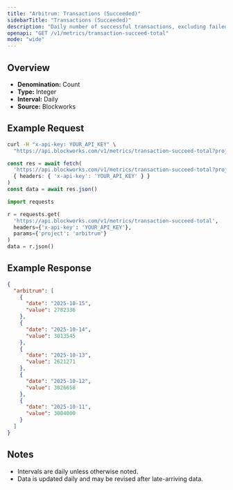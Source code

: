 ```yaml
---
title: "Arbitrum: Transactions (Succeeded)"
sidebarTitle: "Transactions (Succeeded)"
description: "Daily number of successful transactions, excluding failed transactions."
openapi: "GET /v1/metrics/transaction-succeed-total"
mode: "wide"
---
```


## Overview

- **Denomination:** Count
- **Type:** Integer
- **Interval:** Daily
- **Source:** Blockworks

## Example Request

<CodeGroup>

```bash cURL
curl -H "x-api-key: YOUR_API_KEY" \
  "https://api.blockworks.com/v1/metrics/transaction-succeed-total?project=arbitrum"
```

```typescript TypeScript
const res = await fetch(
  'https://api.blockworks.com/v1/metrics/transaction-succeed-total?project=arbitrum',
  { headers: { 'x-api-key': 'YOUR_API_KEY' } }
)
const data = await res.json()
```

```python Python
import requests

r = requests.get(
  'https://api.blockworks.com/v1/metrics/transaction-succeed-total',
  headers={'x-api-key': 'YOUR_API_KEY'},
  params={'project': 'arbitrum'}
)
data = r.json()
```

</CodeGroup>

## Example Response

```json
{
  "arbitrum": [
    {
      "date": "2025-10-15",
      "value": 2782336
    },
    {
      "date": "2025-10-14",
      "value": 3013545
    },
    {
      "date": "2025-10-13",
      "value": 2621271
    },
    {
      "date": "2025-10-12",
      "value": 3026658
    },
    {
      "date": "2025-10-11",
      "value": 3004000
    }
  ]
}
```

## Notes
- Intervals are daily unless otherwise noted.
- Data is updated daily and may be revised after late-arriving data.